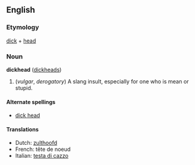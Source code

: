 ==English==
===Etymology===
[[dick]] + [[head]]

===Noun===
'''dickhead''' ([[dickheads]])

#(''vulgar'', ''derogatory'') A slang insult, especially for one who is mean or stupid.

====Alternate spellings====
*[[dick head]]

====Translations====
*Dutch: [[zulthoofd]]
*French: tête de noeud
*Italian: [[testa di cazzo]]